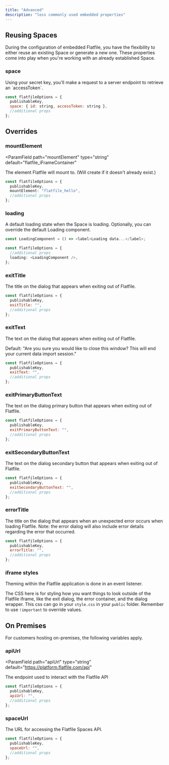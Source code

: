 ```yaml
---
title: "Advanced"
description: "less commonly used embedded properties"
---
```


## Reusing Spaces

During the configuration of embedded Flatfile, you have the flexibility to either reuse an existing Space or generate a new one. These properties come into play when you're working with an already established Space.

### space

<ParamField path="space" type="{id: string, accessToken: string}" required>
  Using your secret key, you'll make a request to a server endpoint to retrieve
  an `accessToken`.
</ParamField>

```jsx src/client.js
const flatfileOptions = {
  publishableKey,
  space: { id: string, accessToken: string },
  //additional props
};
```

## Overrides

### mountElement

<ParamField
  path="mountElement"
  type="string"
  default="flatfile_iFrameContainer"
>
  The element Flatfile will mount to. (Will create if it doesn't already exist.)
</ParamField>

```typescript src/client.js
const flatfileOptions = {
  publishableKey,
  mountElement: "flatfile_hello",
  //additional props
};
```

### loading

<ParamField path="loading" type="ReactElement">
  A default loading state when the Space is loading. Optionally, you can
  override the default Loading component.
</ParamField>

```typescript
const LoadingComponent = () => <label>Loading data...</label>;

const flatfileOptions = {
  //additional props
  loading: <LoadingComponent />,
};
```

### exitTitle

<ParamField path="exitTitle" type="string" default="Close Window">
  The title on the dialog that appears when exiting out of Flatfile.
</ParamField>

```jsx src/client.js
const flatfileOptions = {
  publishableKey,
  exitTitle: "",
  //additional props
};
```

### exitText

<ParamField path="exitText" type="string" default="See below">
  The text on the dialog that appears when exiting out of Flatfile.

Default: "Are you sure you would like to close this window? This will end your current data import session."

```jsx src/client.js
const flatfileOptions = {
  publishableKey,
  exitText: "",
  //additional props
};
```

</ParamField>

### exitPrimaryButtonText

<ParamField path="exitPrimaryButtonText" type="string" default="Yes, exit">
  The text on the dialog primary button that appears when exiting out of
  Flatfile.
</ParamField>

```jsx src/client.js
const flatfileOptions = {
  publishableKey,
  exitPrimaryButtonText: "",
  //additional props
};
```

### exitSecondaryButtonText

<ParamField path="exitPrimaryButtonText" type="string" default="No, stay">
  The text on the dialog secondary button that appears when exiting out of
  Flatfile.
</ParamField>

```jsx src/client.js
const flatfileOptions = {
  publishableKey,
  exitSecondaryButtonText: "",
  //additional props
};
```

### errorTitle

<ParamField path="errorTitle" type="string" default="Something went wrong">
  The title on the dialog that appears when an unexpected error occurs when
  loading Flatfile. Note: the error dialog will also include error details
  regarding the error that occurred.
</ParamField>

```jsx src/client.js
const flatfileOptions = {
  publishableKey,
  errorTitle: "",
  //additional props
};
```

### iframe styles

<Note>
  Theming within the Flatfile application is done in an event listener.
</Note>

The CSS here is for styling how you want things to look outside of the Flatfile iframe, like the exit dialog, the error container, and the dialog wrapper. This css can go in your `style.css` in your `public` folder. Remember to use `!important` to override values.

<Snippet file="shared/iframeStyles.mdx" />

## On Premises

For customers hosting on-premises, the following variables apply.

### apiUrl

<ParamField
  path="apiUrl"
  type="string"
  default="https://platform.flatfile.com/api"
>
  The endpoint used to interact with the Flatfile API
</ParamField>

```jsx src/client.js
const flatfileOptions = {
  publishableKey,
  apiUrl: "",
  //additional props
};
```

### spaceUrl

<ParamField path="spaceUrl" type="string" default="https://platform.flatfile.com/s">
  The URL for accessing the Flatfile Spaces API.
</ParamField>

```jsx src/client.js
const flatfileOptions = {
  publishableKey,
  spaceUrl: "",
  //additional props
};
```
